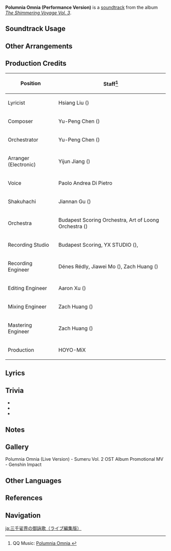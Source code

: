{{About|the album promotional version of the soundtrack|the in-game track|Polumnia Omnia}}
{{Soundtrack Infobox
|title          = Polumnia Omnia
|image          = The Shimmering Voyage Vol 3.png
|album          = The Shimmering Voyage Vol. 3
|disc           = 3
|number         = 66
|featured       = 
|featured2      = 
|featured3      = 
|featured_disc  = 
|featured_disc2 = 
|featured_disc3 = 
|youtube_id     = 6C-WQQ20lVE
|spotify_id     = 7BuFO7WrEi2Kve940o0By4
|previous       = Voyage Suite
|next           = Virtuous Guardian
}}
'''Polumnia Omnia (Performance Version)''' is a [[soundtrack]] from the album ''[[The Shimmering Voyage Vol. 3]]''.

==Soundtrack Usage==
{{Soundtrack Usage|mediaoriginal=1}}

==Other Arrangements==
{{Files by Category Gallery|Media Using an Unreleased Arrangement of Polumnia Omnia (Performance Version) Soundtrack}}

==Production Credits==
{| class="wikitable"
! Position
! Staff<ref>QQ Music: [https://y.qq.com/n/ryqq/songDetail/003m4xTi25zVha Polumnia Omnia {{zh|三千娑世御咏歌 (演绎版)}}]</ref>
|-
! Lyricist
| Hsiang Liu ({{zh|项柳}})
|-
! Composer
| Yu-Peng Chen ({{zh|陈致逸}})
|-
! Orchestrator
| Yu-Peng Chen ({{zh|陈致逸}})
|-
! Arranger (Electronic)
| Yijun Jiang ({{zh|姜以君}})
|-
! Voice
| Paolo Andrea Di Pietro
|-
! Shakuhachi
| Jiannan Gu ({{zh|顾剑楠}})
|-
! Orchestra
| Budapest Scoring Orchestra, Art of Loong Orchestra ({{zh|龙之艺交响乐团}})
|-
! Recording Studio
| Budapest Scoring, YX STUDIO ({{zh|上海音像公司录音棚}}), {{Not a Typo|52Hz Studio}}
|-
! Recording Engineer
| Dénes Rédly, Jiawei Mo ({{zh|莫家伟}}), Zach Huang ({{zh|黄巍}})
|-
! Editing Engineer
| Aaron Xu ({{zh|徐威}})
|-
! Mixing Engineer
| Zach Huang ({{zh|黄巍}})
|-
! Mastering Engineer
| Zach Huang ({{zh|黄巍}})
|-
! Production
| HOYO-MiX
|}

==Lyrics==
{{Transclude|Polumnia Omnia|Lyrics}}

==Trivia==
* {{Transclude|Polumnia Omnia|ScaramoucheCombatLeitmotif|section=1}}
* {{Transclude|Never-Ending Performance (Soundtrack)|HarbingerLeitmotif|section=1}}
* {{Transclude|Ominous Fandango|OminousFandangoLeitmotif|section=1}}

==Notes==
<references group="note"/>

==Gallery==
<gallery>
Polumnia Omnia (Live Version) - Sumeru Vol. 2 OST Album Promotional MV - Genshin Impact
</gallery>

==Other Languages==
{{Other Languages
|en        = Polumnia Omnia (Performance Version)
|en_lang   = la
|en_tl     = {{w|Polyhymnia}} All
|en_note   = Possibly intended to mean "the many hymns of everything."
|zhs       = 三千娑世御咏歌 （演绎版）
|zhs_rm    = Sānqiān Suōshì Yùyǒnggē (Yǎnyì Bǎn)
|zht     = 三千娑世御詠歌 - 現場演奏版
|zht_rm  = 
|zh_tl   = 
|ja        = 三千娑界の御詠歌（ライブ編集版）
|ja_rm     = Sanzen Shakai no Goeika (Raibu Henshū Ban)
|ja_tl     = ''Goeika'' of Three Thousand Sahā Worlds
|ja_note   = {{ja|{{w|ja:ご詠歌|御詠歌}}|rm=Goeika|lit=holy song}} refers to a type of chanted Buddhist poetry in Japanese. {{ja|娑界|Shakai}} refers to the Buddhist concept of {{w|Sahā}}lokadhātu, the sum of all existence except nirvana, a world where suffering must be continually endured.
}}

==References==
{{Reflist}}

==Navigation==
{{Soundtrack Navbox|The Shimmering Voyage|3}}

[[ja:三千娑界の御詠歌（ライブ編集版）]]